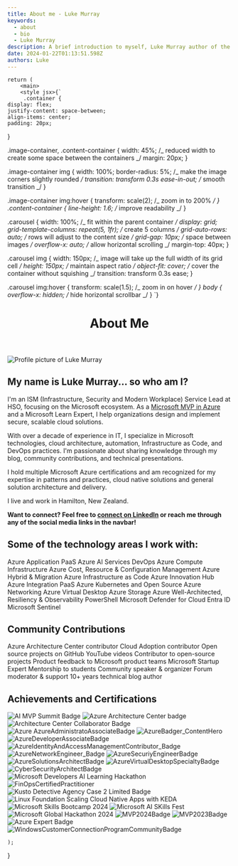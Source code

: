 ```yaml
---
title: About me - Luke Murray
keywords:
  - about
  - bio
  - Luke Murray
description: A brief introduction to myself, Luke Murray author of the blog luke.geek.nz.
date: 2024-01-22T01:13:51.598Z
authors: Luke
---
```



    return (
        <main>
        <style jsx>{`
         .container {
    display: flex;
    justify-content: space-between;
    align-items: center;
    padding: 20px;
}

.image-container, .content-container {
width: 45%; /_ reduced width to create some space between the containers _/
margin: 20px;
}

.image-container img {
width: 100%;
border-radius: 5%; /_ make the image corners slightly rounded _/
transition: transform 0.3s ease-in-out; /_ smooth transition _/
}

.image-container img:hover {
transform: scale(2); /_ zoom in to 200% _/
}
.content-container {
line-height: 1.6; /_ improve readability _/
}

.carousel {
width: 100%; /_ fit within the parent container _/
display: grid;
grid-template-columns: repeat(5, 1fr); /_ create 5 columns _/
grid-auto-rows: auto; /_ rows will adjust to the content size _/
grid-gap: 10px; /_ space between images _/
overflow-x: auto; /_ allow horizontal scrolling _/
margin-top: 40px;
}

.carousel img {
width: 150px; /_ image will take up the full width of its grid cell _/
height: 150px; /_ maintain aspect ratio _/
object-fit: cover; /_ cover the container without squishing _/
transition: transform 0.3s ease;
}

.carousel img:hover {
transform: scale(1.5); /_ zoom in on hover _/
}
body {
overflow-x: hidden; /_ hide horizontal scrollbar _/
}
`}</style>

<header>
<h1>About Me</h1>
</header>

<div className="image-container" style={{ width: '100%', maxWidth: '400px', margin: '0 auto 30px auto' }}>
<img src="/img/aboutpage/LukeMurray_Azure.jpg" alt="Profile picture of Luke Murray" />
</div>

<section className="container">
<div className="content-container" style={{ width: '100%' }}>
<h2>My name is <strong>Luke Murray</strong>... so who am I?</h2>
<p>I'm an ISM (Infrastructure, Security and Modern Workplace) Service Lead at HSO, focusing on the Microsoft ecosystem. As a <a href="https://mvp.microsoft.com/mvp/profile/d34dd21d-04c6-ec11-a7b5-0022482d3c49?WT.mc_id=AZ-MVP-5004796" target="_blank" rel="noopener">Microsoft MVP in Azure</a> and a Microsoft Learn Expert, I help organizations design and implement secure, scalable cloud solutions.</p>
<p>With over a decade of experience in IT, I specialize in Microsoft technologies, cloud architecture, automation, Infrastructure as Code, and DevOps practices. I'm passionate about sharing knowledge through my blog, community contributions, and technical presentations.</p>
<p>I hold multiple Microsoft Azure certifications and am recognized for my expertise in patterns and practices, cloud native solutions and general solution architecture and delivery.</p>
<p>I live and work in Hamilton, New Zealand.</p>
<p><strong>Want to connect? Feel free to <a href="https://www.linkedin.com/in/ljmurray/" target="_blank" rel="noopener">connect on LinkedIn</a> or reach me through any of the social media links in the navbar!</strong></p>

<h2>Some of the technology areas I work with:</h2> <div style={{ display: 'flex', flexWrap: 'wrap', gap: '10px', marginTop: '15px' }}> <span style={{ background: '#0078D4', color: 'white', padding: '5px 10px', borderRadius: '15px', fontSize: '0.9em' }}>Azure Application PaaS</span> <span style={{ background: '#3CCBF4', color: 'black', padding: '5px 10px', borderRadius: '15px', fontSize: '0.9em' }}>Azure AI Services</span> <span style={{ background: '#0078D7', color: 'white', padding: '5px 10px', borderRadius: '15px', fontSize: '0.9em' }}>DevOps</span> <span style={{ background: '#104581', color: 'white', padding: '5px 10px', borderRadius: '15px', fontSize: '0.9em' }}>Azure Compute Infrastructure</span> <span style={{ background: '#50E6FF', color: 'black', padding: '5px 10px', borderRadius: '15px', fontSize: '0.9em' }}>Azure Cost, Resource & Configuration Management</span> <span style={{ background: '#7FBA00', color: 'white', padding: '5px 10px', borderRadius: '15px', fontSize: '0.9em' }}>Azure Hybrid & Migration</span> <span style={{ background: '#FFB900', color: 'black', padding: '5px 10px', borderRadius: '15px', fontSize: '0.9em' }}>Azure Infrastructure as Code</span> <span style={{ background: '#F25022', color: 'white', padding: '5px 10px', borderRadius: '15px', fontSize: '0.9em' }}>Azure Innovation Hub</span> <span style={{ background: '#00A4EF', color: 'white', padding: '5px 10px', borderRadius: '15px', fontSize: '0.9em' }}>Azure Integration PaaS</span> <span style={{ background: '#326CE5', color: 'white', padding: '5px 10px', borderRadius: '15px', fontSize: '0.9em' }}>Azure Kubernetes and Open Source</span> <span style={{ background: '#737373', color: 'white', padding: '5px 10px', borderRadius: '15px', fontSize: '0.9em' }}>Azure Networking</span> <span style={{ background: '#181717', color: 'white', padding: '5px 10px', borderRadius: '15px', fontSize: '0.9em' }}>Azure Virtual Desktop</span> <span style={{ background: '#E00B1C', color: 'white', padding: '5px 10px', borderRadius: '15px', fontSize: '0.9em' }}>Azure Storage</span> <span style={{ background: '#A4262C', color: 'white', padding: '5px 10px', borderRadius: '15px', fontSize: '0.9em' }}>Azure Well-Architected, Resiliency & Observability</span> <span style={{ background: '#012456', color: 'white', padding: '5px 10px', borderRadius: '15px', fontSize: '0.9em' }}>PowerShell</span> <span style={{ background: '#6B69D6', color: 'white', padding: '5px 10px', borderRadius: '15px', fontSize: '0.9em' }}>Microsoft Defender for Cloud</span> <span style={{ background: '#0F6CBD', color: 'white', padding: '5px 10px', borderRadius: '15px', fontSize: '0.9em' }}>Entra ID</span> <span style={{ background: '#005B9F', color: 'white', padding: '5px 10px', borderRadius: '15px', fontSize: '0.9em' }}>Microsoft Sentinel</span> </div>

<h2>Community Contributions</h2>
<div style={{ display: 'flex', flexWrap: 'wrap', gap: '10px', marginTop: '15px' }}>
  <span style={{ background: '#0078D4', color: 'white', padding: '5px 10px', borderRadius: '15px', fontSize: '0.9em' }}>Azure Architecture Center contributor</span>
  <span style={{ background: '#0078D7', color: 'white', padding: '5px 10px', borderRadius: '15px', fontSize: '0.9em' }}>Cloud Adoption contributor</span>
  <span style={{ background: '#181717', color: 'white', padding: '5px 10px', borderRadius: '15px', fontSize: '0.9em' }}>Open source projects on GitHub</span>
  <span style={{ background: '#FF0000', color: 'white', padding: '5px 10px', borderRadius: '15px', fontSize: '0.9em' }}>YouTube videos</span>
  <span style={{ background: '#7FBA00', color: 'white', padding: '5px 10px', borderRadius: '15px', fontSize: '0.9em' }}>Contributor to open-source projects</span>
  <span style={{ background: '#00A4EF', color: 'white', padding: '5px 10px', borderRadius: '15px', fontSize: '0.9em' }}>Product feedback to Microsoft product teams</span>
  <span style={{ background: '#F25022', color: 'white', padding: '5px 10px', borderRadius: '15px', fontSize: '0.9em' }}>Microsoft Startup Expert</span>
  <span style={{ background: '#FFB900', color: 'black', padding: '5px 10px', borderRadius: '15px', fontSize: '0.9em' }}>Mentorship to students</span>
  <span style={{ background: '#6B69D6', color: 'white', padding: '5px 10px', borderRadius: '15px', fontSize: '0.9em' }}>Community speaker & organizer</span>
  <span style={{ background: '#737373', color: 'white', padding: '5px 10px', borderRadius: '15px', fontSize: '0.9em' }}>Forum moderator & support</span>
  <span style={{ background: '#3CCBF4', color: 'black', padding: '5px 10px', borderRadius: '15px', fontSize: '0.9em' }}>10+ years technical blog author</span>
</div>


<h2>Achievements and Certifications</h2>
<section className="carousel">
<img src="/img/aboutpage/AIMVPSummit_2024.png" alt="AI MVP Summit Badge" />
<img src="/img/aboutpage/ArchitectureCenter_Leader.png" alt="Azure Architecture Center badge" />
<img src="/img/aboutpage/ArchitectureCenter_Collaborator.png" alt="Architecture Center Collaborator Badge" />
<img src="/img/aboutpage/AzureAdministratoAssociateBadge.png" alt="Azure AzureAdministratoAssociateBadge" />
<img src="/img/aboutpage/AzureBadger_ContentHero_Badge.png" alt="AzureBadger_ContentHero" />
<img src="/img/aboutpage/AzureDeveloperAssociateBadge.png" alt="AzureDeveloperAssociateBadge" />
<img src="/img/aboutpage/AzureIdentityAndAccessManagementContributor_Badge.png" alt="AzureIdentityAndAccessManagementContributor_Badge" />
<img src="/img/aboutpage/AzureNetworkEngineer_Badge.png" alt="AzureNetworkEngineer_Badge" />
<img src="/img/aboutpage/AzureSecuriyEngineerBadge.png" alt="AzureSecuriyEngineerBadge" />
<img src="/img/aboutpage/AzureSolutionsArchitectBadge.png" alt="AzureSolutionsArchitectBadge" />
<img src="/img/aboutpage/AzureVirtualDesktopSpecialtyBadge.png" alt="AzureVirtualDesktopSpecialtyBadge" />
<img src="/img/aboutpage/CyberSecurityArchitectBadge.png" alt="CyberSecurityArchitectBadge" />
<img src="/img/aboutpage/DevPostAILearningHackathon_2024.png" alt="Microsoft Developers AI Learning Hackathon" />
<img src="/img/aboutpage/FinOpsCertifiedPractitioner.png" alt="FinOpsCertifiedPractitioner" />
<img src="/img/aboutpage/KustoDetectiveAgencyCase2Limited.png" alt="Kusto Detective Agency Case 2 Limited Badge" />
<img src="/img/aboutpage/LinuxFoundationScalingCloudNativeAppswithKEDA.png" alt="Linux Foundation Scaling Cloud Native Apps with KEDA" />
<img src="/img/aboutpage/MentorMVPFY25MicrosoftSkillsBootcampContributor.png" alt="Microsoft Skills Bootcamp 2024" />
<img src="/img/aboutpage/MicrosoftAISkillsFestGWRAttemptBadge.png" alt="Microsoft AI SKills Fest" />
<img src="/img/aboutpage/microsoft-global-hackathon-2024.png" alt="Microsoft Global Hackathon 2024" />
<img src="/img/aboutpage/MVP2024Badge.png" alt="MVP2024Badge" />
<img src="/img/aboutpage/MVP2023Badge.png" alt="MVP2023Badge" />
<img src="/img/aboutpage/SpektraSystemsAzureExpert.png" alt="Azure Expert Badge" />
<img src="/img/aboutpage/WindowsCustomerConnectionProgramCommunityBadge.png" alt="WindowsCustomerConnectionProgramCommunityBadge" />
</section>
</section>
</main>

    );

}